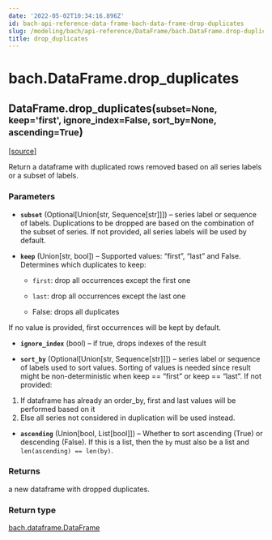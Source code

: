 ```yaml
---
date: '2022-05-02T10:34:16.896Z'
id: bach-api-reference-data-frame-bach-data-frame-drop-duplicates
slug: /modeling/bach/api-reference/DataFrame/bach.DataFrame.drop-duplicates/
title: drop_duplicates
---
```


# bach.DataFrame.drop_duplicates

<div class="method">

<h2 class="signature-method"><span class="additional-name">DataFrame.</span><span class="name">drop_duplicates(</span><small class="parameter-list"><span class="parameter" id="subset">subset=None</span>, <span class="parameter" id="keep">keep='first'</span>, <span class="parameter" id="ignore_index">ignore_index=False</span>, <span class="parameter" id="sort_by">sort_by=None</span>, <span class="parameter" id="ascending">ascending=True</span></small>)</h2>


&#8203;<span class="view-source">[[source]](https://github.com/objectiv/objectiv-analytics/blob/main/bach/bach/dataframe.py)</span>

<div class="content">

Return a dataframe with duplicated rows removed based on all series labels or a subset of labels.


### Parameters

* **`subset`** (Optional[Union[str, Sequence[str]]]) – series label or sequence of labels.
Duplications to be dropped are based on the combination of the subset of series.
If not provided, all series labels will be used by default.

* **`keep`** (Union[str, bool]) – Supported values: “first”, “last” and False. Determines which duplicates to keep:

  * `first`: drop all occurrences except the first one

  * `last`:  drop all occurrences except the last one

  * False: drops all duplicates

If no value is provided, first occurrences will be kept by default.


* **`ignore_index`** (bool) – if true, drops indexes of the result

* **`sort_by`** (Optional[Union[str, Sequence[str]]]) – series label or sequence of labels used to sort values.
Sorting of values is needed since result might be non-deterministic
when keep == “first” or keep == “last”. If not provided:
1. If dataframe has already an order_by, first and last values will be performed based on it
2. Else all series not considered in duplication will be used instead.

* **`ascending`** (Union[bool, List[bool]]) – Whether to sort ascending (True) or descending (False). If this is a list, then the
`by` must also be a list and `len(ascending) == len(by)`.



### Returns

a new dataframe with dropped duplicates.



### Return type

[bach.dataframe.DataFrame](/docs/modeling/bach/api-reference/DataFrame/bach.DataFrame/#bach.DataFrame)



</div>

</div>
